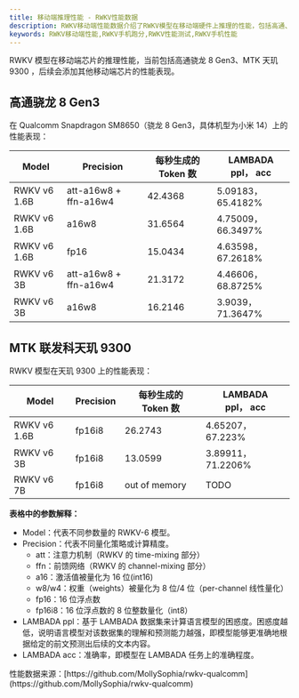 ```yaml
---
title: 移动端推理性能 - RWKV性能数据
description: RWKV移动端性能数据介绍了RWKV模型在移动端硬件上推理的性能，包括高通、MTK等移动端芯片的性能表现。
keywords: RWKV移动端性能,RWKV手机跑分,RWKV性能测试,RWKV手机性能
---
```



<Callout type="info" emoji="ℹ️">
RWKV 模型在移动端芯片的推理性能，当前包括高通骁龙 8 Gen3、MTK 天玑 9300 ，后续会添加其他移动端芯片的性能表现。
</Callout>

## 高通骁龙 8 Gen3

在 Qualcomm Snapdragon SM8650（骁龙 8 Gen3，具体机型为小米 14）上的性能表现：

| Model        | Precision             | 每秒生成的 Token 数 | LAMBADA ppl， acc |
| ------------ | --------------------- | ------------------- | ---------------- |
| RWKV v6 1.6B | att-a16w8 + ffn-a16w4 | 42.4368             | 5.09183，65.4182% |
| RWKV v6 1.6B | a16w8                 | 31.6564             | 4.75009，66.3497% |
| RWKV v6 1.6B | fp16                  | 15.0434             | 4.63598，67.2618% |
| RWKV v6 3B   | att-a16w8 + ffn-a16w4 | 21.3172             | 4.46606，68.8725% |
| RWKV v6 3B   | a16w8                 | 16.2146             | 3.9039，71.3647%  |

## MTK 联发科天玑 9300 

RWKV 模型在天玑 9300 上的性能表现：

| Model        | Precision | 每秒生成的 Token 数 | LAMBADA ppl， acc |
| ------------ | --------- | ------------------- | ---------------- |
| RWKV v6 1.6B | fp16i8    | 26.2743             | 4.65207，67.223%            |
| RWKV v6 3B   | fp16i8    | 13.0599             | 3.89911，71.2206%           |
| RWKV v6 7B   | fp16i8    | out of memory       | TODO             |


**表格中的参数解释：**

- Model：代表不同参数量的 RWKV-6 模型。
- Precision：代表不同量化策略或计算精度。
  - att：注意力机制（RWKV 的 time-mixing 部分）
  - ffn：前馈网络（RWKV 的 channel-mixing 部分）
  - a16：激活值被量化为 16 位(int16)
  - w8/w4：权重（weights）被量化为 8 位/4 位（per-channel 线性量化）
  - fp16：16 位浮点数
  - fp16i8：16 位浮点数的 8 位整数量化（int8）
- LAMBADA ppl：基于 LAMBADA 数据集来计算语言模型的困惑度。困惑度越低，说明语言模型对该数据集的理解和预测能力越强，即模型能够更准确地根据给定的前文预测出后续的文本内容。
- LAMBADA acc：准确率，即模型在 LAMBADA 任务上的准确程度。

<Callout type="info" emoji="ℹ️">
性能数据来源：[https://github.com/MollySophia/rwkv-qualcomm](https://github.com/MollySophia/rwkv-qualcomm)
</Callout>